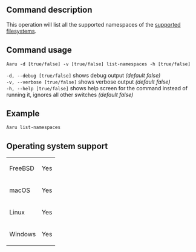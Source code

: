 ==Command description==
This operation will list all the supported namespaces of the [[Filesystems-recognized-by-DiscImageChef|supported filesystems]].

==Command usage==
<code>Aaru -d [true/false] -v [true/false] list-namespaces -h [true/false]</code> 

<code>-d, --debug [true/false]</code> shows debug output ''(default false)''<br />
<code>-v, --verbose [true/false]</code> shows verbose output ''(default false)''<br />
<code>-h, --help [true/false]</code> shows help screen for the command instead of running it, ignores all other switches ''(default false)''<br />

==Example==
<code>Aaru list-namespaces</code>

==Operating system support==
{|
| FreeBSD
| Yes
|-
| macOS
| Yes
|-
| Linux
| Yes
|-
| Windows
| Yes
|}
